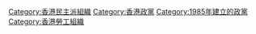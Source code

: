 [[Category:香港民主派組織|Category:香港民主派組織]]
[[Category:香港政黨|Category:香港政黨]]
[[Category:1985年建立的政黨|Category:1985年建立的政黨]]
[[Category:香港勞工組織|Category:香港勞工組織]]